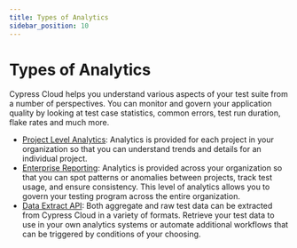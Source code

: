 ```yaml
---
title: Types of Analytics
sidebar_position: 10
---
```


<ProductHeading product="cloud" />

# Types of Analytics

Cypress Cloud helps you understand various aspects of your test suite from a number of perspectives.
You can monitor and govern your application quality by looking at test case statistics, common errors,
test run duration, flake rates and much more.

- [Project Level Analytics](/cloud/features/analytics/project-analytics): Analytics is provided
  for each project in your organization so that you can understand trends and details for an
  individual project.
- [Enterprise Reporting](/cloud/features/analytics/enterprise-reporting): Analytics is provided
  across your organization so that you can spot patterns or anomalies between projects, track test
  usage, and ensure consistency. This level of analytics allows you to govern your testing program
  across the entire organization.
- [Data Extract API](/cloud/integrations/data-extract-api): Both aggregate and raw test data can
  be extracted from Cypress Cloud in a variety of formats. Retrieve your test data to use in your
  own analytics systems or automate additional workflows that can be triggered by conditions of your
  choosing.
